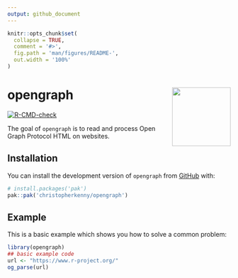 ```yaml
---
output: github_document
---
```


<!-- README.md is generated from README.Rmd. Please edit that file -->

```r
knitr::opts_chunk$set(
  collapse = TRUE,
  comment = '#>',
  fig.path = 'man/figures/README-',
  out.width = '100%'
)
```

# opengraph <img src="man/figures/logo.png" align="right" height="132" alt="" />

<!-- badges: start -->
  [![R-CMD-check](https://github.com/christopherkenny/opengraph/actions/workflows/R-CMD-check.yaml/badge.svg)](https://github.com/christopherkenny/opengraph/actions/workflows/R-CMD-check.yaml)
  <!-- badges: end -->

The goal of `opengraph` is to read and process Open Graph Protocol HTML on websites.

## Installation

You can install the development version of `opengraph` from [GitHub](https://github.com/) with:

``` r
# install.packages('pak')
pak::pak('christopherkenny/opengraph')
```

## Example

This is a basic example which shows you how to solve a common problem:

```r
library(opengraph)
## basic example code
url <- "https://www.r-project.org/"
og_parse(url)
```


